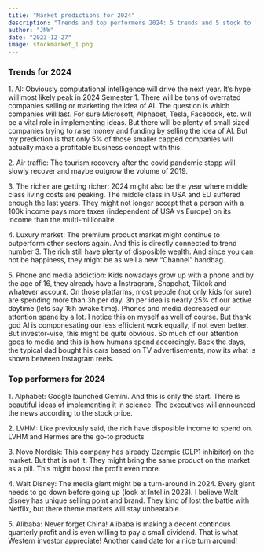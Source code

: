 ```yaml
---
title: "Market predictions for 2024"
description: "Trends and top performers 2024: 5 trends and 5 stock to look on."
author: "JNW"
date: "2023-12-27"
image: stockmarket_1.png
---
```


### **Trends for 2024**

1\. AI: Obviously computational intelligence will drive the next year. It's hype will most likely peak in 2024 Semester 1. There will be tons of overrated companies selling or marketing the idea of AI. The question is which companies will last. For sure Microsoft, Alphabet, Tesla, Facebook, etc. will be a vital role in implementing ideas. But there will be plenty of small sized companies trying to raise money and funding by selling the idea of AI. But my prediction is that only 5% of those smaller capped companies will actually make a profitable business concept with this.

2\. Air traffic: The tourism recovery after the covid pandemic stopp will slowly recover and maybe outgrow the volume of 2019.

3\. The richer are getting richer: 2024 might also be the year where middle class living costs are peaking. The middle class in USA and EU suffered enough the last years. They might not longer accept that a person with a 100k income pays more taxes (independent of USA vs Europe) on its income than the multi-millionaire.

4\. Luxury market: The premium product market might continue to outperform other sectors again. And this is directly connected to trend number 3. The rich still have plenty of disposible wealth. And since you can not be happiness, they might be as well a new "Channel" handbag.

5\. Phone and media addiction: Kids nowadays grow up with a phone and by the age of 16, they already have a Instragram, Snapchat, Tiktok and whatever account. On those platfarms, most people (not only kids for sure) are spending more than 3h per day. 3h per idea is nearly 25% of our active daytime (lets say 16h awake time). Phones and media decreased our attention spane by a lot. I notice this on myself as well of course. But thank god AI is componesating our less efficient work equally, if not even better. But investor-vise, this might be quite obvious. So much of our attention goes to media and this is how humans spend accordingly. Back the days, the typical dad bought his cars based on TV advertisements, now its what is shown between Instagram reels.

### **Top performers for 2024**

1\. Alphabet: Google launched Gemini. And this is only the start. There is beautiful ideas of implementing it in science. The executives will announced the news according to the stock price.

2\. LVHM: Like previously said, the rich have disposible income to spend on. LVHM and Hermes are the go-to products

3\. Novo Nordisk: This company has already Ozempic (GLP1 inhibitor) on the market. But that is not it. They might bring the same product on the market as a pill. This might boost the profit even more.

4\. Walt Disney: The media giant might be a turn-around in 2024. Every giant needs to go down before going up (look at Intel in 2023). I believe Walt disney has unique selling point and brand. They kind of lost the battle with Netflix, but there theme markets will stay unbeatable.

5\. Alibaba: Never forget China! Alibaba is making a decent continous quarterly profit and is even willing to pay a small dividend. That is what Western investor appreciate! Another candidate for a nice turn around!
